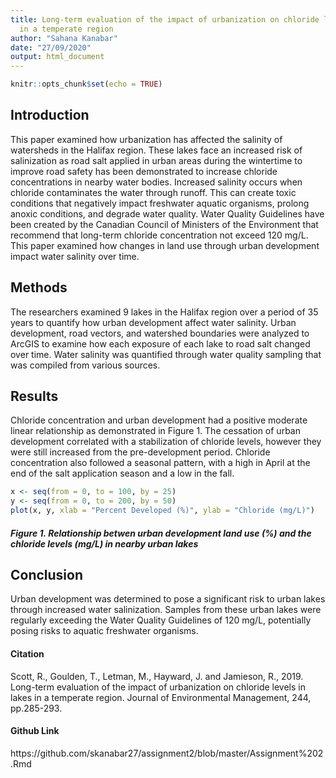 ```yaml
---
title: Long-term evaluation of the impact of urbanization on chloride levels in lakes
  in a temperate region
author: "Sahana Kanabar"
date: "27/09/2020"
output: html_document
---
```


```r
knitr::opts_chunk$set(echo = TRUE)
```

## Introduction

This paper examined how urbanization has affected the salinity of watersheds in the Halifax region. These lakes face an increased risk of salinization as road salt applied in urban areas during the wintertime to improve road safety has been demonstrated to increase chloride concentrations in nearby water bodies. Increased salinity occurs when chloride contaminates the water through runoff. This can create toxic conditions that negatively impact freshwater aquatic organisms, prolong anoxic conditions, and degrade water quality. Water Quality Guidelines have been created by the Canadian Council of Ministers of the Environment that recommend that long-term chloride concentration not exceed 120 mg/L. This paper examined how changes in land use through urban development impact water salinity over time.


## Methods

The researchers examined 9 lakes in the Halifax region over a period of 35 years to quantify how urban development affect water salinity. Urban development, road vectors, and watershed boundaries were analyzed to ArcGIS to examine how each exposure of each lake to road salt changed over time. Water salinity was quantified through water quality sampling that was compiled from various sources.


## Results

Chloride concentration and urban development had a positive moderate linear relationship as demonstrated in Figure 1. The cessation of urban development correlated with a stabilization of chloride levels, however they were still increased from the pre-development period. Chloride concentration also followed a seasonal pattern, with a high in April at the end of the salt application season and a low in the fall.

```r
x <- seq(from = 0, to = 100, by = 25)
y <- seq(from = 0, to = 200, by = 50)
plot(x, y, xlab = "Percent Developed (%)", ylab = "Chloride (mg/L)")
```

##### Figure 1. Relationship betwen urban development land use (%) and the chloride levels (mg/L) in nearby urban lakes


## Conclusion

Urban development was determined to pose a significant risk to urban lakes through increased water salinization. Samples from these urban lakes were regularly exceeding the Water Quality Guidelines of 120 mg/L, potentially posing risks to aquatic freshwater organisms.


#### Citation

Scott, R., Goulden, T., Letman, M., Hayward, J. and Jamieson, R., 2019. Long-term evaluation of the impact of urbanization on chloride levels in lakes in a temperate region. Journal of Environmental Management, 244, pp.285-293.


#### Github Link
https://github.com/skanabar27/assignment2/blob/master/Assignment%202.Rmd